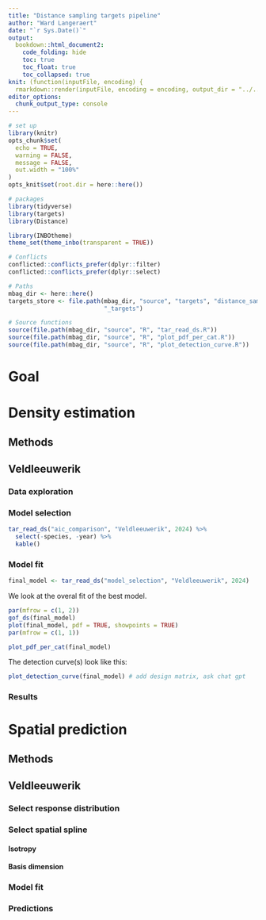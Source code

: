 ```yaml
---
title: "Distance sampling targets pipeline"
author: "Ward Langeraert"
date: "`r Sys.Date()`"
output:
  bookdown::html_document2:
    code_folding: hide
    toc: true
    toc_float: true
    toc_collapsed: true
knit: (function(inputFile, encoding) {
  rmarkdown::render(inputFile, encoding = encoding, output_dir = "../../output/rapporten/markdown/algemeen") })
editor_options: 
  chunk_output_type: console
---
```


```r
# set up
library(knitr)
opts_chunk$set(
  echo = TRUE,
  warning = FALSE,
  message = FALSE,
  out.width = "100%"
)
opts_knit$set(root.dir = here::here())
```

```r
# packages
library(tidyverse)
library(targets)
library(Distance)

library(INBOtheme)
theme_set(theme_inbo(transparent = TRUE))

# Conflicts
conflicted::conflicts_prefer(dplyr::filter)
conflicted::conflicts_prefer(dplyr::select)

# Paths
mbag_dir <- here::here()
targets_store <- file.path(mbag_dir, "source", "targets", "distance_sampling",
                           "_targets")

# Source functions
source(file.path(mbag_dir, "source", "R", "tar_read_ds.R"))
source(file.path(mbag_dir, "source", "R", "plot_pdf_per_cat.R"))
source(file.path(mbag_dir, "source", "R", "plot_detection_curve.R"))
```

# Goal

# Density estimation
## Methods

## Veldleeuwerik
### Data exploration

### Model selection

```r
tar_read_ds("aic_comparison", "Veldleeuwerik", 2024) %>%
  select(-species, -year) %>%
  kable()
```

### Model fit

```r
final_model <- tar_read_ds("model_selection", "Veldleeuwerik", 2024)
```

We look at the overal fit of the best model.

```r
par(mfrow = c(1, 2))
gof_ds(final_model)
plot(final_model, pdf = TRUE, showpoints = TRUE)
par(mfrow = c(1, 1))
```

```r
plot_pdf_per_cat(final_model)
```

The detection curve(s) look like this:

```r
plot_detection_curve(final_model) # add design matrix, ask chat gpt
```

### Results

# Spatial prediction
## Methods

## Veldleeuwerik
### Select response distribution

### Select spatial spline
#### Isotropy


#### Basis dimension

### Model fit

### Predictions
